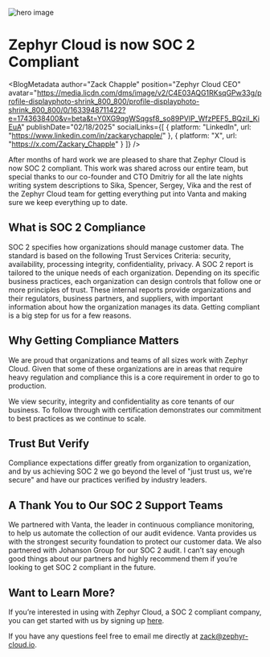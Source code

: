 
![hero image](/static/image/soc2_hero.79f70aad.webp)

# Zephyr Cloud is now SOC 2 Compliant

<BlogMetadata
  author="Zack Chapple"
  position="Zephyr Cloud CEO"
  avatar="https://media.licdn.com/dms/image/v2/C4E03AQG1RKsqGPw33g/profile-displayphoto-shrink_800_800/profile-displayphoto-shrink_800_800/0/1633948711422?e=1743638400&v=beta&t=Y0XG9qgWSqgsf8_so89PVlP_WfzPEF5_BQziI_KiEuA"
  publishDate="02/18/2025"
  socialLinks={[
    {
      platform: "LinkedIn",
      url: "https://www.linkedin.com/in/zackarychapple/"
    },
    {
      platform: "X",
      url: "https://x.com/Zackary_Chapple"
    }
  ]}
/>

After months of hard work we are pleased to share that Zephyr Cloud is now SOC 2 compliant. This work was shared across
our entire team, but special thanks to our co-founder and CTO Dmitriy for all the late nights writing system descriptions
to Sika, Spencer, Sergey, Vika and the rest of the Zephyr Cloud team for getting everything put into Vanta and making
sure we keep everything up to date.

## What is SOC 2 Compliance
SOC 2 specifies how organizations should manage customer data. The standard is based on the following
Trust Services Criteria: security, availability, processing integrity, confidentiality, privacy.
A SOC 2 report is tailored to the unique needs of each organization. Depending on its specific business practices,
each organization can design controls that follow one or more principles of trust. These internal reports provide
organizations and their regulators, business partners, and suppliers, with important information about how the
organization manages its data. Getting compliant is a big step for us for a few reasons.

## Why Getting Compliance Matters

We are proud that organizations and teams of all sizes work with Zephyr Cloud. Given that some of these organizations
are in areas that require heavy regulation and compliance this is a core requirement in order to go to production.

We view security, integrity and confidentiality as core tenants of our business. To follow through with certification
demonstrates our commitment to best practices as we continue to scale.

## Trust But Verify
Compliance expectations differ greatly from organization to organization, and by us achieving SOC 2 we go beyond the
level of "just trust us, we're secure" and have our practices verified by industry leaders.

## A Thank You to Our SOC 2 Support Teams
We partnered with Vanta, the leader in continuous compliance monitoring, to help us automate the collection of our
audit evidence. Vanta provides us with the strongest security foundation to protect our customer data.
We also partnered with Johanson Group for our SOC 2 audit. I can’t say enough good things about our partners and
highly recommend them if you’re looking to get SOC 2 compliant in the future.

## Want to Learn More?
If you’re interested in using with Zephyr Cloud, a SOC 2 compliant company,
you can get started with us by signing up [here](https://app.zephyr-cloud.io/).

If you have any questions feel free to email me directly at zack@zephyr-cloud.io.
